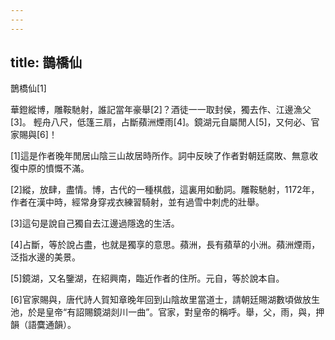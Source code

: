 ```yaml
---
---
---
```

title: 鵲橋仙
---




鵲橋仙[1]

華鐙縱博，雕鞍馳射，誰記當年豪舉[2]？酒徒一一取封侯，獨去作、江邊漁父[3]。 輕舟八尺，低篷三扇，占斷蘋洲煙雨[4]。鏡湖元自屬閒人[5]，又何必、官家賜與[6]！

[1]這是作者晚年閒居山陰三山故居時所作。詞中反映了作者對朝廷腐敗、無意收復中原的憤慨不滿。

[2]縱，放肆，盡情。博，古代的一種棋戲，這裏用如動詞。雕鞍馳射，1172年，作者在漢中時，經常身穿戎衣練習騎射，並有過雪中刺虎的壯舉。

[3]這句是說自己獨自去江邊過隱逸的生活。

[4]占斷，等於說占盡，也就是獨享的意思。蘋洲，長有蘋草的小洲。蘋洲煙雨，泛指水邊的美景。

[5]鏡湖，又名鑒湖，在紹興南，臨近作者的住所。元自，等於說本自。

[6]官家賜與，唐代詩人賀知章晚年回到山陰故里當道士，請朝廷賜湖數頃做放生池，於是皇帝“有詔賜鏡湖剡川一曲”。官家，對皇帝的稱呼。舉，父，雨，與，押韻（語麌通韻）。